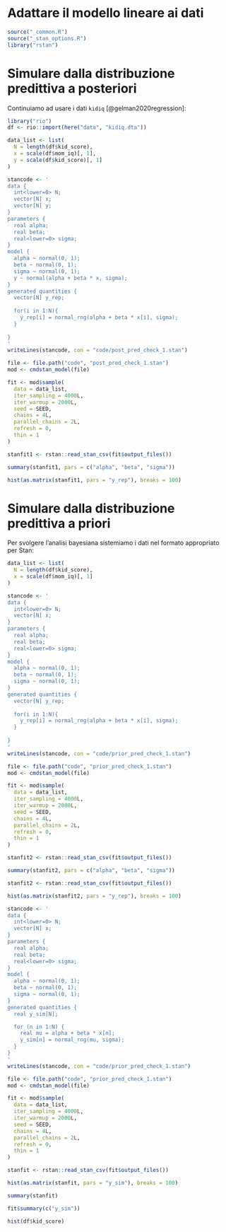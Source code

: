 # Adattare il modello lineare ai dati {#regr-ml}

```r
source("_common.R")
source("_stan_options.R")
library("rstan")
```

<!-- https://mc-stan.org/docs/2_23/stan-users-guide/simulating-from-the-posterior-predictive-distribution.html -->


# Simulare dalla distribuzione predittiva a posteriori

Continuiamo ad usare i dati `kidiq` [@gelman2020regression]:

```r
library("rio")
df <- rio::import(here("data", "kidiq.dta"))
```


```r
data_list <- list(
  N = length(df$kid_score),
  x = scale(df$mom_iq)[, 1],
  y = scale(df$kid_score)[, 1]
)
```


```r
stancode <- '
data {
  int<lower=0> N;  
  vector[N] x; 
  vector[N] y; 
}
parameters {
  real alpha;
  real beta;
  real<lower=0> sigma;
}
model {
  alpha ~ normal(0, 1);
  beta ~ normal(0, 1);
  sigma ~ normal(0, 1);
  y ~ normal(alpha + beta * x, sigma);
}
generated quantities {
  vector[N] y_rep;
  
  for(i in 1:N){
    y_rep[i] = normal_rng(alpha + beta * x[i], sigma);
  }
  
}
'
writeLines(stancode, con = "code/post_pred_check_1.stan")
```


```r
file <- file.path("code", "post_pred_check_1.stan")
mod <- cmdstan_model(file)
```


```r
fit <- mod$sample(
  data = data_list,
  iter_sampling = 4000L,
  iter_warmup = 2000L,
  seed = SEED,
  chains = 4L,
  parallel_chains = 2L,
  refresh = 0,
  thin = 1
)
```


```r
stanfit1 <- rstan::read_stan_csv(fit$output_files())
```


```r
summary(stanfit1, pars = c("alpha", "beta", "sigma"))
```

```r
hist(as.matrix(stanfit1, pars = "y_rep"), breaks = 100)
```



# Simulare dalla distribuzione predittiva a priori

Per svolgere l'analisi bayesiana sistemiamo i dati nel formato appropriato per Stan:

```r
data_list <- list(
  N = length(df$kid_score),
  x = scale(df$mom_iq)[, 1]
)
```

```r
stancode <- '
data {
  int<lower=0> N;  
  vector[N] x; 
}
parameters {
  real alpha;
  real beta;
  real<lower=0> sigma;
}
model {
  alpha ~ normal(0, 1);
  beta ~ normal(0, 1);
  sigma ~ normal(0, 1);
}
generated quantities {
  vector[N] y_rep;
  
  for(i in 1:N){
    y_rep[i] = normal_rng(alpha + beta * x[i], sigma);
  }
  
}
'
writeLines(stancode, con = "code/prior_pred_check_1.stan")
```


```r
file <- file.path("code", "prior_pred_check_1.stan")
mod <- cmdstan_model(file)
```


```r
fit <- mod$sample(
  data = data_list,
  iter_sampling = 4000L,
  iter_warmup = 2000L,
  seed = SEED,
  chains = 4L,
  parallel_chains = 2L,
  refresh = 0,
  thin = 1
)
```


```r
stanfit2 <- rstan::read_stan_csv(fit$output_files())
```


```r
summary(stanfit2, pars = c("alpha", "beta", "sigma"))
```



```r
stanfit2 <- rstan::read_stan_csv(fit$output_files())
```



```r
hist(as.matrix(stanfit2, pars = "y_rep"), breaks = 100)
```
























```r
stancode <- '
data {
  int<lower=0> N;  
  vector[N] x; 
}
parameters {
  real alpha;
  real beta;
  real<lower=0> sigma;
}
model {
  alpha ~ normal(0, 1);
  beta ~ normal(0, 1);
  sigma ~ normal(0, 1);
}
generated quantities {
  real y_sim[N];

  for (n in 1:N) {
    real mu = alpha + beta * x[n];
    y_sim[n] = normal_rng(mu, sigma);
  }
}
'
writeLines(stancode, con = "code/prior_pred_check_1.stan")
```


```r
file <- file.path("code", "prior_pred_check_1.stan")
mod <- cmdstan_model(file)
```


```r
fit <- mod$sample(
  data = data_list,
  iter_sampling = 4000L,
  iter_warmup = 2000L,
  seed = SEED,
  chains = 4L,
  parallel_chains = 2L,
  refresh = 0,
  thin = 1
)
```


```r
stanfit <- rstan::read_stan_csv(fit$output_files())
```



```r
hist(as.matrix(stanfit, pars = "y_sim"), breaks = 100)
```


```r
summary(stanfit)
```

```r
fit$summary(c("y_sim"))
```


```r
hist(df$kid_score)
```

